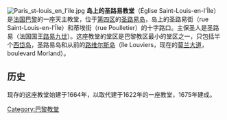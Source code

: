 [[File:Paris_st-louis_en_l'ile.jpg|thumb]]
'''岛上的圣路易教堂'''（Église Saint-Louis-en-l'Île）是[[法国|法国]][[巴黎|巴黎]]的一座天主教堂，位于[[巴黎第四区|第四区]]的[[聖路易島_(巴黎)|圣路易岛]]，岛上的圣路易街（rue Saint-Louis-en-l'Île）和蒂埃街（rue Poulletier）的十字路口。主保圣人是圣路易（法国国王[[路易九世_(法蘭西)|路易九世]]）。这座教堂的堂区是巴黎教区最小的堂区之一，只包括半个[[西岱岛|西岱岛]]，圣路易岛和从前的[[路维尔斯岛|路维尔斯岛]]（île Louviers，现在的[[莫兰大道|莫兰大道]]，boulevard Morland）。

==历史==
现存的这座教堂始建于1664年，以取代建于1622年的一座教堂，1675年建成。

[[Category:巴黎教堂|Category:巴黎教堂]]

{{Coord|48|51|4.6|N|2|21|27.6|E|type:city_region:FR|format=dms|display=title}}